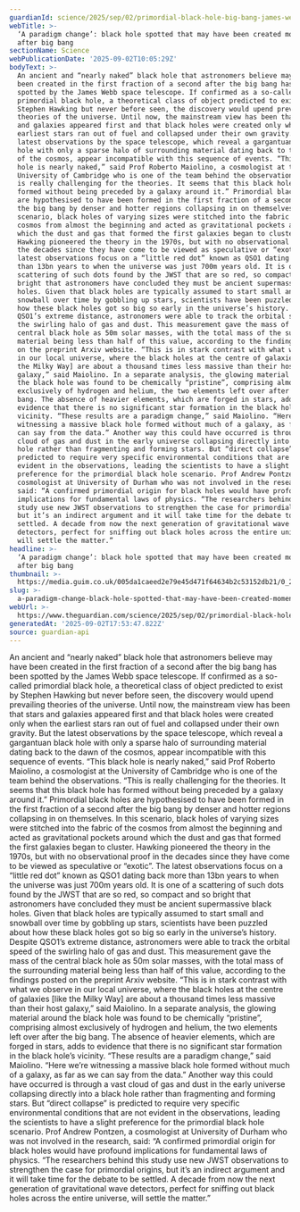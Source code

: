 ```yaml
---
guardianId: science/2025/sep/02/primordial-black-hole-big-bang-james-webb-space-telescope
webTitle: >-
  ‘A paradigm change’: black hole spotted that may have been created moments
  after big bang
sectionName: Science
webPublicationDate: '2025-09-02T10:05:29Z'
bodyText: >-
  An ancient and “nearly naked” black hole that astronomers believe may have
  been created in the first fraction of a second after the big bang has been
  spotted by the James Webb space telescope. If confirmed as a so-called
  primordial black hole, a theoretical class of object predicted to exist by
  Stephen Hawking but never before seen, the discovery would upend prevailing
  theories of the universe. Until now, the mainstream view has been that stars
  and galaxies appeared first and that black holes were created only when the
  earliest stars ran out of fuel and collapsed under their own gravity. But the
  latest observations by the space telescope, which reveal a gargantuan black
  hole with only a sparse halo of surrounding material dating back to the dawn
  of the cosmos, appear incompatible with this sequence of events. “This black
  hole is nearly naked,” said Prof Roberto Maiolino, a cosmologist at the
  University of Cambridge who is one of the team behind the observations. “This
  is really challenging for the theories. It seems that this black hole has
  formed without being preceded by a galaxy around it.” Primordial black holes
  are hypothesised to have been formed in the first fraction of a second after
  the big bang by denser and hotter regions collapsing in on themselves. In this
  scenario, black holes of varying sizes were stitched into the fabric of the
  cosmos from almost the beginning and acted as gravitational pockets around
  which the dust and gas that formed the first galaxies began to cluster.
  Hawking pioneered the theory in the 1970s, but with no observational proof in
  the decades since they have come to be viewed as speculative or “exotic”. The
  latest observations focus on a “little red dot” known as QSO1 dating back more
  than 13bn years to when the universe was just 700m years old. It is one of a
  scattering of such dots found by the JWST that are so red, so compact and so
  bright that astronomers have concluded they must be ancient supermassive black
  holes. Given that black holes are typically assumed to start small and
  snowball over time by gobbling up stars, scientists have been puzzled about
  how these black holes got so big so early in the universe’s history. Despite
  QSO1’s extreme distance, astronomers were able to track the orbital speed of
  the swirling halo of gas and dust. This measurement gave the mass of the
  central black hole as 50m solar masses, with the total mass of the surrounding
  material being less than half of this value, according to the findings posted
  on the preprint Arxiv website. “This is in stark contrast with what we observe
  in our local universe, where the black holes at the centre of galaxies [like
  the Milky Way] are about a thousand times less massive than their host
  galaxy,” said Maiolino. In a separate analysis, the glowing material around
  the black hole was found to be chemically “pristine”, comprising almost
  exclusively of hydrogen and helium, the two elements left over after the big
  bang. The absence of heavier elements, which are forged in stars, adds to
  evidence that there is no significant star formation in the black hole’s
  vicinity. “These results are a paradigm change,” said Maiolino. “Here we’re
  witnessing a massive black hole formed without much of a galaxy, as far as we
  can say from the data.” Another way this could have occurred is through a vast
  cloud of gas and dust in the early universe collapsing directly into a black
  hole rather than fragmenting and forming stars. But “direct collapse” is
  predicted to require very specific environmental conditions that are not
  evident in the observations, leading the scientists to have a slight
  preference for the primordial black hole scenario. Prof Andrew Pontzen, a
  cosmologist at University of Durham who was not involved in the research,
  said: “A confirmed primordial origin for black holes would have profound
  implications for fundamental laws of physics. “The researchers behind this
  study use new JWST observations to strengthen the case for primordial origins,
  but it’s an indirect argument and it will take time for the debate to be
  settled. A decade from now the next generation of gravitational wave
  detectors, perfect for sniffing out black holes across the entire universe,
  will settle the matter.”
headline: >-
  ‘A paradigm change’: black hole spotted that may have been created moments
  after big bang
thumbnail: >-
  https://media.guim.co.uk/005da1caeed2e79e45d471f64634b2c53152db21/0_25_1316_1052/500.jpg
slug: >-
  a-paradigm-change-black-hole-spotted-that-may-have-been-created-moments-after-big-bang
webUrl: >-
  https://www.theguardian.com/science/2025/sep/02/primordial-black-hole-big-bang-james-webb-space-telescope
generatedAt: '2025-09-02T17:53:47.822Z'
source: guardian-api
---
```

An ancient and “nearly naked” black hole that astronomers believe may have been created in the first fraction of a second after the big bang has been spotted by the James Webb space telescope. If confirmed as a so-called primordial black hole, a theoretical class of object predicted to exist by Stephen Hawking but never before seen, the discovery would upend prevailing theories of the universe. Until now, the mainstream view has been that stars and galaxies appeared first and that black holes were created only when the earliest stars ran out of fuel and collapsed under their own gravity. But the latest observations by the space telescope, which reveal a gargantuan black hole with only a sparse halo of surrounding material dating back to the dawn of the cosmos, appear incompatible with this sequence of events. “This black hole is nearly naked,” said Prof Roberto Maiolino, a cosmologist at the University of Cambridge who is one of the team behind the observations. “This is really challenging for the theories. It seems that this black hole has formed without being preceded by a galaxy around it.” Primordial black holes are hypothesised to have been formed in the first fraction of a second after the big bang by denser and hotter regions collapsing in on themselves. In this scenario, black holes of varying sizes were stitched into the fabric of the cosmos from almost the beginning and acted as gravitational pockets around which the dust and gas that formed the first galaxies began to cluster. Hawking pioneered the theory in the 1970s, but with no observational proof in the decades since they have come to be viewed as speculative or “exotic”. The latest observations focus on a “little red dot” known as QSO1 dating back more than 13bn years to when the universe was just 700m years old. It is one of a scattering of such dots found by the JWST that are so red, so compact and so bright that astronomers have concluded they must be ancient supermassive black holes. Given that black holes are typically assumed to start small and snowball over time by gobbling up stars, scientists have been puzzled about how these black holes got so big so early in the universe’s history. Despite QSO1’s extreme distance, astronomers were able to track the orbital speed of the swirling halo of gas and dust. This measurement gave the mass of the central black hole as 50m solar masses, with the total mass of the surrounding material being less than half of this value, according to the findings posted on the preprint Arxiv website. “This is in stark contrast with what we observe in our local universe, where the black holes at the centre of galaxies [like the Milky Way] are about a thousand times less massive than their host galaxy,” said Maiolino. In a separate analysis, the glowing material around the black hole was found to be chemically “pristine”, comprising almost exclusively of hydrogen and helium, the two elements left over after the big bang. The absence of heavier elements, which are forged in stars, adds to evidence that there is no significant star formation in the black hole’s vicinity. “These results are a paradigm change,” said Maiolino. “Here we’re witnessing a massive black hole formed without much of a galaxy, as far as we can say from the data.” Another way this could have occurred is through a vast cloud of gas and dust in the early universe collapsing directly into a black hole rather than fragmenting and forming stars. But “direct collapse” is predicted to require very specific environmental conditions that are not evident in the observations, leading the scientists to have a slight preference for the primordial black hole scenario. Prof Andrew Pontzen, a cosmologist at University of Durham who was not involved in the research, said: “A confirmed primordial origin for black holes would have profound implications for fundamental laws of physics. “The researchers behind this study use new JWST observations to strengthen the case for primordial origins, but it’s an indirect argument and it will take time for the debate to be settled. A decade from now the next generation of gravitational wave detectors, perfect for sniffing out black holes across the entire universe, will settle the matter.”
